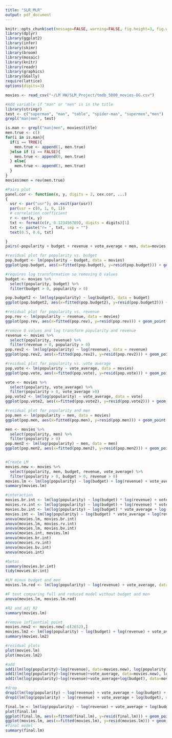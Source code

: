 ```yaml
---
title: "SLR_MLR"
output: pdf_document
---
```


```r
knitr::opts_chunk$set(message=FALSE, warning=FALSE, fig.height=3, fig.width=5, fig.align = "center")
library(dplyr)
library(ggplot2)
library(infer)
library(skimr)
library(broom)
library(mosaic)
library(knitr)
library(readr)
library(graphics)
library(GGally)
require(lattice)
options(digits=3)
```

```r
movies <- read_csv("~/LM HW/SLM_Project/tmdb_5000_movies-OG.csv")

#Add variable if "man" or "men" is in the title
library(stringr)
test <- c("superman", "man", "table", "spider-man", "supermen","men")
grepl("man|men", test)

is.man <- grepl("man|men", movies$title)
men.true <- c()
for(i in is.man){
  if(i == TRUE){
    men.true <- append(1, men.true)
  }else if (i == FALSE){
    men.true <- append(0, men.true)
  } else{
    men.true <- append(3, men.true)
  }
}
movies$men = rev(men.true)

#Pairs plot
panel.cor <- function(x, y, digits = 2, cex.cor, ...)
{
  usr <- par("usr"); on.exit(par(usr))
  par(usr = c(0, 1, 0, 1))
  # correlation coefficient
  r <- cor(x, y)
  txt <- format(c(r, 0.123456789), digits = digits)[1]
  txt <- paste("r= ", txt, sep = "")
  text(0.5, 0.6, txt)

}
pairs(~popularity + budget + revenue + vote_average + men, data=movies, lower.panel=panel.cor, pch=19)

#residual plot for popularity vs. budget
pop.budget <- lm(popularity ~ budget, data = movies)
ggplot(pop.budget, aes(x=fitted(pop.budget), y=resid(pop.budget))) + geom_point()

#requires log transformation so removing 0 values
budget <- movies %>%
  select(popularity, budget) %>%
  filter(budget > 0, popularity > 0)

pop.budget2 <- lm(log(popularity) ~ log(budget), data = budget)
ggplot(pop.budget2, aes(x=fitted(pop.budget2), y=resid(pop.budget2))) + geom_point()

#residual plot for popularity vs. revenue
pop.rev <- lm(popularity ~ revenue, data = movies)
ggplot(pop.rev, aes(x=fitted(pop.rev), y=resid(pop.rev))) + geom_point()

#remove 0 values and log transform popularity and revenue
revenue <- movies %>%
  select(popularity, revenue) %>%
  filter(revenue > 0, popularity > 0)
pop.rev2 <- lm(log(popularity) ~ log(revenue), data = revenue)
ggplot(pop.rev2, aes(x=fitted(pop.rev2), y=resid(pop.rev2))) + geom_point()

#residual plot for popularity vs. vote average
pop.vote <- lm(popularity ~ vote_average, data = movies)
ggplot(pop.vote, aes(x=fitted(pop.vote), y=resid(pop.vote))) + geom_point()

vote <- movies %>%
  select(popularity, vote_average) %>%
  filter(popularity > 0, vote_average >0)
pop.vote2 <- lm(log(popularity) ~ vote_average, data = vote)
ggplot(pop.vote2, aes(x=fitted(pop.vote2), y=resid(pop.vote2))) + geom_point()

#residual plot for popularity and men
pop.men <- lm(popularity ~ men, data = movies)
ggplot(pop.men, aes(x=fitted(pop.men), y=resid(pop.men))) + geom_point()

men <- movies %>%
  select(popularity, men) %>%
  filter(popularity > 0)
pop.men2 <- lm(log(popularity) ~ men, data = men)
ggplot(pop.men2, aes(x=fitted(pop.men2), y=resid(pop.men2))) + geom_point()


#Create LM
movies.new <- movies %>%
  select(popularity, men, budget, revenue, vote_average) %>%
  filter(popularity > 0, budget > 0, revenue > 0)
movies.lm <- lm(log(popularity) ~ log(budget) + log(revenue) + vote_average + men, data=movies.new)
summary(movies.lm)

#interaction
movies.br.int <- lm(log(popularity) ~ log(budget) * log(revenue) + vote_average + men, data=movies.new)
movies.rv.int <- lm(log(popularity) ~ log(budget) + log(revenue) * vote_average + men, data=movies.new)
movies.bv.int <- lm(log(popularity) ~ log(budget) * vote_average + log(revenue) + men, data=movies.new)
movies.int <- lm(log(popularity) ~ log(budget) * vote_average + log(revenue)*log(budget) + men, data=movies.new)
anova(movies.lm, movies.br.int)
anova(movies.lm, movies.rv.int)
anova(movies.lm, movies.bv.int)
anova(movies.int, movies.lm)
anova(movies.br.int)
anova(movies.rv.int)
anova(movies.bv.int)
anova(movies.int)

#betas
summary(movies.br.int)
tidy(movies.br.int)

#LM minus budget and men 
movies.lm.red <- lm(log(popularity) ~ log(revenue) + vote_average, data=movies.new)

#F test comparing full and reduced model without budget and men
anova(movies.lm, movies.lm.red)

#R2 and adj R2
summary(movies.lm)

#remove influential point
movies.new2 <- movies.new[-c(2652),]
movies.lm2 <- lm(log(popularity) ~ log(budget) + log(revenue) + vote_average + men, data=movies.new2)
summary(movies.lm2)

#residual plots
plot(movies.lm)
plot(movies.lm2)

#add 
add1(lm(log(popularity)~log(revenue), data=movies.new), log(popularity) ~ log(revenue) + vote_average + log(budget) + men, test="F")
add1(lm(log(popularity)~log(revenue)+vote_average, data=movies.new), log(popularity) ~ log(revenue) + vote_average + log(budget) + men, test="F")
add1(lm(log(popularity)~log(revenue)+vote_average+log(budget), data=movies.new), log(popularity) ~ log(revenue) + vote_average + log(budget) + men, test="F")

#drop 
drop1(lm(log(popularity) ~ log(revenue) + vote_average + log(budget) + men, data=movies.new), test="F")
drop1(lm(log(popularity) ~ log(revenue) + vote_average + log(budget), data=movies.new), test="F")

final.lm <- lm(log(popularity) ~ log(revenue) + vote_average + log(budget), data=movies.new)
plot(final.lm)
ggplot(final.lm, aes(x=fitted(final.lm), y=resid(final.lm))) + geom_point() + xlab("fitted popularity") + ylab("residuals")
ggplot(movies.lm, aes(x=fitted(movies.lm), y=resid(movies.lm))) + geom_point() 
#final model
summary(final.lm)
```
